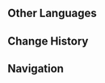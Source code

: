 {{Location Infobox
|image        = <gallery>
Passage of Ianus.png|In-Game
Passage of Ianus Location.png|Map
</gallery>
|type         = Subarea
|map_level    = Passage of Ianus
|area         = Sea of Bygone Eras
|region       = Fontaine
|map          = Sea of Bygone Eras
}}
{{Location Intro|description=<p>{{If Self|Passage of Ianus|It|The Passage of Ianus}} is the underwater corridor connecting the outer city of [[Remuria]], [[Machimos]], to the inner city, [[Capitolium]]. Its entrance is the [[Initium Iani]], and a [[Current|water current]] runs through its entire length.</p>}}
<!--
==Points of Interest==
{{Locations by Category Table|type=Points of Interest}}

==Quests==
{{Quests by Category List|Passage of Ianus Quests|heo=1}}

==Features==

===Domains===
{{Domains by Category Gallery}}

===Exploration===

==Descriptions==
{{Description|}}

==Soundtracks==
{{Soundtracks by Category Table|type=location}}

==Lore==

==Gallery==
<gallery>

</gallery>

==Video Guides==
{{EVT
|video   = 
|caption = 
}}
-->
==Other Languages==
{{Other Languages|default_hidden=1
|en      = Passage of Ianus
|zhs     = 雅努斯通道
|zhs_rm  = Yǎnǔsī Tōngdào
|zht     = 雅努斯通道
|zht_rm  = Yǎnǔsī Tōngdào
|ja      = ヤヌスの道
|ja_rm   = Yanusu no Michi
|ko      = 야누스의 통로
|es      = Paso de Jano
|fr      = Passage de Ianus
|ru      = Пассаж Януса
|th      = Passage of Ianus
|vi      = Thông Đạo Ianus
|de      = Passage von Ianus
|id      = Passage of Ianus
|pt      = Passagem de Ianus
|tr      = Janus Geçidi
|it      = Passaggio di Ianus
}}

==Change History==
{{Change History|4.6}}

==Navigation==
{{Area Navbox|Fontaine}}